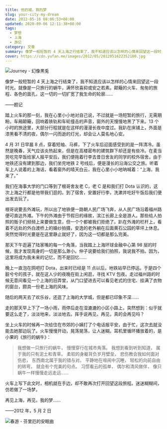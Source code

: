 ```yaml
---
title: 他的城，我的梦
slug: your-city-my-dream
date: 2012-05-16 08:06:53+08:00
updated: 2020-09-06 12:11:38+08:00
tags:
  - 梦想
  - 上海
  - 游记
category: 文章
summary: 像梦一般短暂的 4 天上海之行结束了，我不知道应该以怎样的心情来回望这一段时光。就像是一只旅行的蜗牛，满怀欣喜抑或安之若素。颠簸的火车、匆匆的旅程、各色的面孔，这一切的一切扩宽了我生命的轮廓……
cover: https://cdn.yufan.me/images/2012/05/2012051622352100.jpg
---
```


![Journey - 幻像黒兎](https://cdn.yufan.me/images/2012/05/2012051622362800.jpg)

<MusicPlayer id={209228} />

像梦一般短暂的 4 天上海之行结束了，我不知道应该以怎样的心情来回望这一段时光。就像是一只旅行的蜗牛，满怀欣喜抑或安之若素。颠簸的火车、匆匆的旅程、各色的面孔，这一切的一切扩宽了我生命的轮廓……

——题记

踏上火车的那一刻，我在心里小小地对自己说，不过就是一场短暂的旅行，无需期盼。车厢颠簸，回响着铁轨和车轮撞击的声音，窗外的天慢慢地黑了下来。13 个小时的旅途里，大部分行程就是在这样的漫漫长夜中度过。我趴在床铺上，外面是漆黑看不清的夜，偶尔一闪而逝的灯光，却会让人莫名地心安。

4 月 31 日早晨 8 点，穿着短袖、马裤，下了火车后迎面感受到的是一阵清冷。虽然是晚春，天气应该炎热起来，但是在高楼密布的建筑群下却还是有些冷。在麦当劳吃完早饭给家人报平安后，我们便拖着行李去昔日舍友的同学的校外宿舍。由于地铁还没有建到那边，我们坐完地铁 2 号线后，便是漫长的沿海公交之旅。听着车上人说着的上海话，看着窗外的晴天白云，我在心里小小地呐喊着：“上海，我来了。”

我们在海事大学的门口等到了根哥舍友老 C，老 C 是和我们打 Dota 认识的，这次上海之行都是他带我们逛的。到了宿舍，安置好行李，洗漱并吃好午饭后我们便出发去玩了。

根哥说要去外滩玩，所以出了地铁便一路朝人民广场飞奔，从人民广场沿着福州路便可直达外滩。下午的外滩由于节假日的缘故，滨江长廊上全是游人。那些给人拍照的贩子们频频上来要做生意，但一个个都被我们拒绝了。趴在外滩的栏杆上，看着不远处的外白渡桥上的婚纱拍摄，安逸的老外躺在后面黄石公园的草坪上休息。突然觉得时光要是在这里静止就好了，因为这一切都是那么完美。

那天下午逛遍了陆家嘴的每一个角落，当我踏上上海环球金融中心第 98 层的时候，我才发现周身的一切是那么渺小。仲子说要给我们拍照，我说我不拍。因为，这里将成为我未来的记忆，而不是回忆……

晚上一直泡在网吧打 Dota，出来时已经是 11 点以后，地铁站早已停运。于是四个脏兮兮的孩子，就在这人少的夜晚在街上闲逛，寻找 KTV 包夜。走过福州路的时候无意间看见一个上海的旧弄堂，从门口望进去可以看见老式的住宅、挂满了衣物的窗台，颇具一份老上海的风味。

随后的两天去了欢乐谷，还逛了上海的大学城，但是都已印象不深……

走的那天早上下了一场小雨，雨停后走在湿漉漉的小区小路上，突然想到：似乎就要这么走了，淡淡地来，淡淡地去。挥手说再见，再见，真的会再见吗？

坐上火车的时候再一次给住在市郊的小姨打了个电话报平安，由于忙，这次去就没能去她那边玩了。火车慢慢开动，晃荡晃荡，让人迷糊。耳机里循环播放着的，是小果的《旅行的蜗牛》：

> 我想做一只旅行的蜗牛，
> 慢慢穿行在城市角落。
> 我想到看到听到知道，
> 属于我的只有泥土和青草。
> 柔软的身躯背负岁月壁垒，
> 悲伤教会我如何面对伤悲，
> 东西南北属于我的错与对。
> 平静地在喧闹中沉睡，
> 轻松的向前自由的转弯，
> 就会有个完美的句点。
> 习惯看云的孤单，
> 偶尔和清风做伴，
> 像只蜗牛一样慢慢走远走远……

火车上写下此文时，相机就在手边，却不敢再次打开回望这段旅程。迷迷糊糊间，仿若做了一场梦。

再见上海，再见，我的梦……

——2012 年，5 月 2 日

![春游 - 芬里厄的安眠曲](https://cdn.yufan.me/images/2012/05/2012051622363300.jpg)
